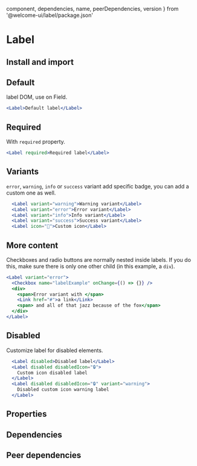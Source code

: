 
  component,
  dependencies,
  name,
  peerDependencies,
  version
} from '@welcome-ui/label/package.json'

# Label

<tagversion version={version} name={name} />

## Install and import

<usage component={component} name={name} peerDependencies={peerDependencies} />

## Default

label DOM, use on Field.

```jsx
<Label>Default label</Label>
```

## Required

With `required` property.

```jsx
<Label required>Required label</Label>
```

## Variants

`error`, `warning`, `info` or `success` variant add specific badge, you can add a custom one as well.

```jsx
  <Label variant="warning">Warning variant</Label>
  <Label variant="error">Error variant</Label>
  <Label variant="info">Info variant</Label>
  <Label variant="success">Success variant</Label>
  <Label icon="🐶">Custom icon</Label>
```

## More content

Checkboxes and radio buttons are normally nested inside labels. If you do this, make sure there is only one other child (in this example, a `div`).

```jsx
<Label variant="error">
  <Checkbox name="labelExample" onChange={() => {}} />
  <div>
    <span>Error variant with </span>
    <Link href="#">a link</Link>
    <span> and all of that jazz because of the fox</span>
  </div>
</Label>
```

## Disabled

Customize label for disabled elements.

```jsx
  <Label disabled>Disabled label</Label>
  <Label disabled disabledIcon="🔒">
    Custom icon disabled label
  </Label>
  <Label disabled disabledIcon="🔒" variant="warning">
    Disabled custom icon warning label
  </Label>
```

## Properties

<props of="Label" propTypes={props.propTypes} />

## Dependencies

<dependencies dependencies={dependencies} />

## Peer dependencies

<dependencies dependencies={peerDependencies} />
